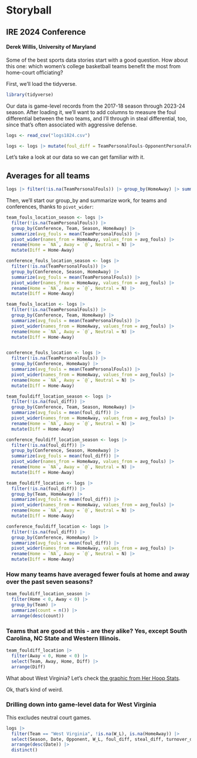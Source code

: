 # Storyball
## IRE 2024 Conference
#### Derek Willis, University of Maryland

Some of the best sports data stories start with a good question. How about this one: which women's college basketball teams benefit the most from home-court officiating?

First, we'll load the tidyverse.

```r
library(tidyverse)
```

Our data is game-level records from the 2017-18 season through 2023-24 season. After loading it, we'll want to add columns to measure the foul differential between the two teams, and I'll through in steal differential, too, since that's often associated with aggressive defense.

```r
logs <- read_csv("logs1824.csv")

logs <- logs |> mutate(foul_diff = TeamPersonalFouls-OpponentPersonalFouls, steal_diff = TeamSteals- OpponentSteals, turnover_diff = TeamTurnovers- OpponentTurnovers)
```

Let's take a look at our data so we can get familiar with it.

## Averages for all teams

```r
logs |> filter(!is.na(TeamPersonalFouls)) |> group_by(HomeAway) |> summarize(avg_fouls = mean(TeamPersonalFouls))
```

Then, we'll start our group_by and summarize work, for teams and conferences, thanks to `pivot_wider`:

```r

team_fouls_location_season <- logs |> 
  filter(!is.na(TeamPersonalFouls)) |> 
  group_by(Conference, Team, Season, HomeAway) |> 
  summarize(avg_fouls = mean(TeamPersonalFouls)) |> 
  pivot_wider(names_from = HomeAway, values_from = avg_fouls) |> 
  rename(Home = `NA`, Away = `@`, Neutral = N) |> 
  mutate(Diff = Home-Away)

conference_fouls_location_season <- logs |> 
  filter(!is.na(TeamPersonalFouls)) |> 
  group_by(Conference, Season, HomeAway) |> 
  summarize(avg_fouls = mean(TeamPersonalFouls)) |> 
  pivot_wider(names_from = HomeAway, values_from = avg_fouls) |> 
  rename(Home = `NA`, Away = `@`, Neutral = N) |> 
  mutate(Diff = Home-Away)

team_fouls_location <- logs |> 
  filter(!is.na(TeamPersonalFouls)) |> 
  group_by(Conference, Team, HomeAway) |> 
  summarize(avg_fouls = mean(TeamPersonalFouls)) |> 
  pivot_wider(names_from = HomeAway, values_from = avg_fouls) |> 
  rename(Home = `NA`, Away = `@`, Neutral = N) |> 
  mutate(Diff = Home-Away)


conference_fouls_location <- logs |> 
  filter(!is.na(TeamPersonalFouls)) |> 
  group_by(Conference, HomeAway) |> 
  summarize(avg_fouls = mean(TeamPersonalFouls)) |> 
  pivot_wider(names_from = HomeAway, values_from = avg_fouls) |> 
  rename(Home = `NA`, Away = `@`, Neutral = N) |> 
  mutate(Diff = Home-Away)

team_fouldiff_location_season <- logs |> 
  filter(!is.na(foul_diff)) |> 
  group_by(Conference, Team, Season, HomeAway) |> 
  summarize(avg_fouls = mean(foul_diff)) |> 
  pivot_wider(names_from = HomeAway, values_from = avg_fouls) |> 
  rename(Home = `NA`, Away = `@`, Neutral = N) |> 
  mutate(Diff = Home-Away)

conference_fouldiff_location_season <- logs |> 
  filter(!is.na(foul_diff)) |> 
  group_by(Conference, Season, HomeAway) |> 
  summarize(avg_fouls = mean(foul_diff)) |> 
  pivot_wider(names_from = HomeAway, values_from = avg_fouls) |> 
  rename(Home = `NA`, Away = `@`, Neutral = N) |> 
  mutate(Diff = Home-Away)

team_fouldiff_location <- logs |> 
  filter(!is.na(foul_diff)) |> 
  group_by(Team, HomeAway) |> 
  summarize(avg_fouls = mean(foul_diff)) |> 
  pivot_wider(names_from = HomeAway, values_from = avg_fouls) |> 
  rename(Home = `NA`, Away = `@`, Neutral = N) |> 
  mutate(Diff = Home-Away)

conference_fouldiff_location <- logs |> 
  filter(!is.na(foul_diff)) |> 
  group_by(Conference, HomeAway) |> 
  summarize(avg_fouls = mean(foul_diff)) |> 
  pivot_wider(names_from = HomeAway, values_from = avg_fouls) |> 
  rename(Home = `NA`, Away = `@`, Neutral = N) |> 
  mutate(Diff = Home-Away)
```

### How many teams have averaged fewer fouls at home and away over the past seven seasons?

```r
team_fouldiff_location_season |> 
  filter(Home < 0, Away < 0) |> 
  group_by(Team) |> 
  summarize(count = n()) |> 
  arrange(desc(count))
```

### Teams that are good at this - are they alike? Yes, except South Carolina, NC State and Western Illinois.

```r
team_fouldiff_location |> 
  filter(Away < 0, Home < 0) |> 
  select(Team, Away, Home, Diff) |> 
  arrange(Diff)
```

What about West Virginia? Let's check [the graphic from Her Hoop Stats](https://herhoopstats.substack.com/p/for-wvu-theres-no-place-like-home).

Ok, that's kind of weird.

### Drilling down into game-level data for West Virginia

This excludes neutral court games.

```r
logs |> 
  filter(Team == "West Virginia", !is.na(W_L), is.na(HomeAway)) |>  
  select(Season, Date, Opponent, W_L, foul_diff, steal_diff, turnover_diff) |>  
  arrange(desc(Date)) |> 
  distinct()
```
